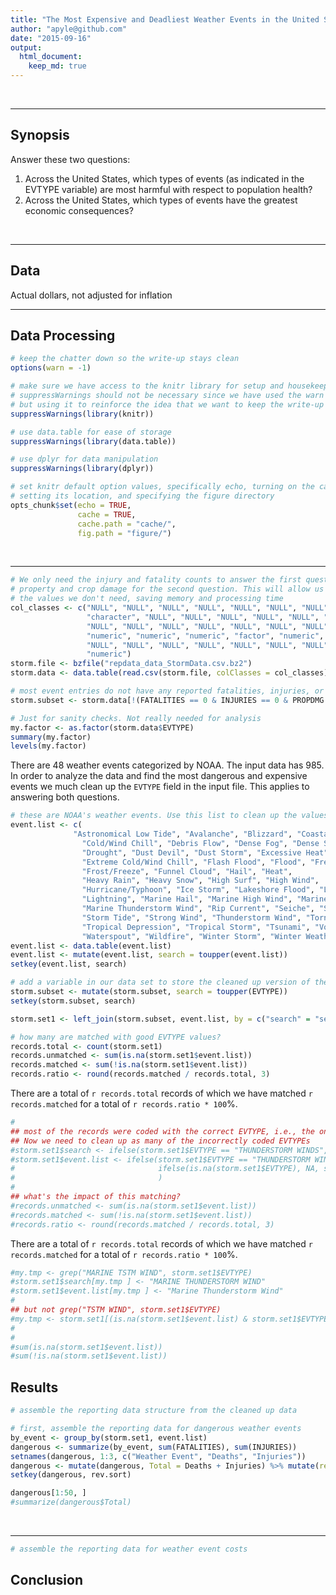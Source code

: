 ```yaml
---
title: "The Most Expensive and Deadliest Weather Events in the United States, 1950-2011"
author: "apyle@github.com"
date: "2015-09-16"
output: 
  html_document:
    keep_md: true
---
```


<br />
<hr />

## Synopsis

Answer these two questions:

1. Across the United States, which types of events (as indicated in the EVTYPE variable) are most harmful with respect to population health?
1. Across the United States, which types of events have the greatest economic consequences?

<br />
<hr />

## Data

Actual dollars, not adjusted for inflation
<br />
<hr />

## Data Processing

```r
# keep the chatter down so the write-up stays clean
options(warn = -1)

# make sure we have access to the knitr library for setup and housekeeping
# suppressWarnings should not be necessary since we have used the warn option
# but using it to reinforce the idea that we want to keep the write-up clean.
suppressWarnings(library(knitr))

# use data.table for ease of storage
suppressWarnings(library(data.table))

# use dplyr for data manipulation
suppressWarnings(library(dplyr))

# set knitr default option values, specifically echo, turning on the cache and
# setting its location, and specifying the figure directory
opts_chunk$set(echo = TRUE, 
               cache = TRUE, 
               cache.path = "cache/", 
               fig.path = "figure/")
```

<br />
<hr />

```r

# We only need the injury and fatality counts to answer the first question and the 
# property and crop damage for the second question. This will allow us to not load 
# the values we don't need, saving memory and processing time
col_classes <- c("NULL", "NULL", "NULL", "NULL", "NULL", "NULL", "NULL", 
                 "character", "NULL", "NULL", "NULL", "NULL", "NULL", "NULL", 
                 "NULL", "NULL", "NULL", "NULL", "NULL", "NULL", "NULL", "NULL", 
                 "numeric", "numeric", "numeric", "factor", "numeric", "factor", 
                 "NULL", "NULL", "NULL", "NULL", "NULL", "NULL", "NULL", "NULL", 
                 "numeric")
storm.file <- bzfile("repdata_data_StormData.csv.bz2")
storm.data <- data.table(read.csv(storm.file, colClasses = col_classes))

# most event entries do not have any reported fatalities, injuries, or damages. Filter those out
storm.subset <- storm.data[!(FATALITIES == 0 & INJURIES == 0 & PROPDMG == 0 & CROPDMG == 0), ]

# Just for sanity checks. Not really needed for analysis
my.factor <- as.factor(storm.data$EVTYPE)
summary(my.factor)
levels(my.factor)

```

There are 48 weather events categorized by NOAA. The input data has 985. In order 
to analyze the data and find the most dangerous and expensive events we much 
clean up the `EVTYPE` field in the input file. This applies to answering both 
questions.

```r

# these are NOAA's weather events. Use this list to clean up the values found in the input file
event.list <- c(
              "Astronomical Low Tide", "Avalanche", "Blizzard", "Coastal Flood", 
                "Cold/Wind Chill", "Debris Flow", "Dense Fog", "Dense Smoke", 
                "Drought", "Dust Devil", "Dust Storm", "Excessive Heat", 
                "Extreme Cold/Wind Chill", "Flash Flood", "Flood", "Freezing Fog",
                "Frost/Freeze", "Funnel Cloud", "Hail", "Heat", 
                "Heavy Rain", "Heavy Snow", "High Surf", "High Wind", 
                "Hurricane/Typhoon", "Ice Storm", "Lakeshore Flood", "Lake-Effect Snow",
                "Lightning", "Marine Hail", "Marine High Wind", "Marine Strong Wind",
                "Marine Thunderstorm Wind", "Rip Current", "Seiche", "Sleet", 
                "Storm Tide", "Strong Wind", "Thunderstorm Wind", "Tornado", 
                "Tropical Depression", "Tropical Storm", "Tsunami", "Volcanic Ash", 
                "Waterspout", "Wildfire", "Winter Storm", "Winter Weather")
event.list <- data.table(event.list)
event.list <- mutate(event.list, search = toupper(event.list))
setkey(event.list, search)

# add a variable in our data set to store the cleaned up version of the event type
storm.subset <- mutate(storm.subset, search = toupper(EVTYPE))
setkey(storm.subset, search)

storm.set1 <- left_join(storm.subset, event.list, by = c("search" = "search"))

# how many are matched with good EVTYPE values?
records.total <- count(storm.set1)
records.unmatched <- sum(is.na(storm.set1$event.list))
records.matched <- sum(!is.na(storm.set1$event.list))
records.ratio <- round(records.matched / records.total, 3)
```

There are a total of `r records.total` records of which we have matched `r records.matched` for a total of `r records.ratio * 100`%.

```r
#
## most of the records were coded with the correct EVTYPE, i.e., the ones in the NOAA weather event list.
## Now we need to clean up as many of the incorrectly coded EVTYPEs
#storm.set1$search <- ifelse(storm.set1$EVTYPE == "THUNDERSTORM WINDS", "THUNDERSTORM WIND", storm.set1$EVTYPE)
#storm.set1$event.list <- ifelse(storm.set1$EVTYPE == "THUNDERSTORM WINDS", "Thunderstorm Wind", 
#                                ifelse(is.na(storm.set1$EVTYPE), NA, storm.set1$EVTYPE)
#                                )
#
## what's the impact of this matching?
#records.unmatched <- sum(is.na(storm.set1$event.list))
#records.matched <- sum(!is.na(storm.set1$event.list))
#records.ratio <- round(records.matched / records.total, 3)
```

There are a total of `r records.total` records of which we have matched `r records.matched` for a total of `r records.ratio * 100`%.

```r
#my.tmp <- grep("MARINE TSTM WIND", storm.set1$EVTYPE)
#storm.set1$search[my.tmp ] <- "MARINE THUNDERSTORM WIND"
#storm.set1$event.list[my.tmp ] <- "Marine Thunderstorm Wind"
#
## but not grep("TSTM WIND", storm.set1$EVTYPE)
#my.tmp <- storm.set1[(is.na(storm.set1$event.list) & storm.set1$EVTYPE == "TSTM WIND")]
#
#
#sum(is.na(storm.set1$event.list))
#sum(!is.na(storm.set1$event.list))
```

## Results

```r
# assemble the reporting data structure from the cleaned up data

# first, assemble the reporting data for dangerous weather events
by_event <- group_by(storm.set1, event.list)
dangerous <- summarize(by_event, sum(FATALITIES), sum(INJURIES))
setnames(dangerous, 1:3, c("Weather Event", "Deaths", "Injuries"))
dangerous <- mutate(dangerous, Total = Deaths + Injuries) %>% mutate(rev.sort = 100000 - Total)
setkey(dangerous, rev.sort)

dangerous[1:50, ]
#summarize(dangerous$Total)
```
<br />
<hr />

```r
# assemble the reporting data for weather event costs

```

## Conclusion

